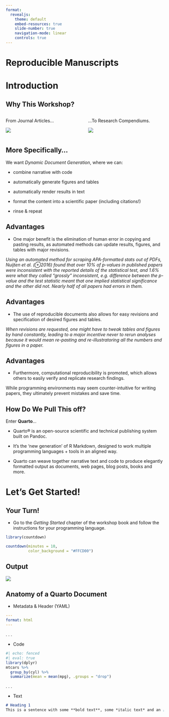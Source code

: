 ```yaml
---
format:
  revealjs:
    theme: default
    embed-resources: true
    slide-number: true
    navigation-mode: linear
    controls: true
---
```


# Reproducible Manuscripts {background-color="#FFCD00"}

# Introduction

## Why This Workshop?

::: columns
::: {.column width="50%"}

From Journal Articles...

![](https://d13i5xhouzkrd.cloudfront.net/154580739552/previews/article-1.png)

:::
::: {.column width="50%" .fragment}

...To Research Compendiums.

![](https://the-turing-way.netlify.app/_images/research-compendium.svg)
:::
:::

## More Specifically...

We want _Dynamic Document Generation_, where we can:

- combine narrative with code

- automatically generate figures and tables

- automatically render results in text

- format the content into a scientific paper (including citations!)

- rinse & repeat

## Advantages

- One major benefit is the elimination of human error in copying and pasting results, as automated methods can update results, figures, and tables with major revisions. 

_Using an automated method for scraping APA-formatted stats out of PDFs, Nuijten et al. (⊕2016) found that over 10% of p-values in published papers were inconsistent with the reported details of the statistical test, and 1.6% were what they called “grossly” inconsistent, e.g. difference between the p-value and the test statistic meant that one implied statistical significance and the other did not. Nearly half of all papers had errors in them._

## Advantages

- The use of reproducible documents also allows for easy revisions and specification of desired figures and tables.

_When revisions are requested, one might have to tweak tables and figures by hand constantly, leading to a major incentive never to rerun analyses because it would mean re-pasting and re-illustratoring all the numbers and figures in a paper._

## Advantages

- Furthermore, computational reproducibility is promoted, which allows others to easily verify and replicate research findings. 

While programming environments may seem counter-intuitive for writing papers, they ultimately prevent mistakes and save time.

## How Do We Pull This off?

Enter **Quarto**...

- Quarto® is an open-source scientific and technical publishing system built on Pandoc.

- It's the 'new generation' of R Markdown, designed to work multiple programming languages + tools in an aligned way.

- Quarto can weave together narrative text and code to produce elegantly formatted output as documents, web pages, blog posts, books and more.

# Let's Get Started!

## Your Turn!

- Go to the _Getting Started_ chapter of the workshop book and follow the instructions for your programming language.

```r
library(countdown)

countdown(minutes = 10,
          color_background = "#FFCD00")
```


## Output

![](../images/quarto-default-template.PNG)

## Anatomy of a Quarto Document

-   Metadata & Header (YAML)

``` yaml
---
format: html
---
```

. . .

-   Code

```r
#| echo: fenced
#| eval: true
library(dplyr)
mtcars %>% 
  group_by(cyl) %>%
  summarize(mean = mean(mpg), .groups = "drop")
```

. . .

-   Text

``` markdown
# Heading 1
This is a sentence with some **bold text**, some *italic text* and an [image](image.png).
```




